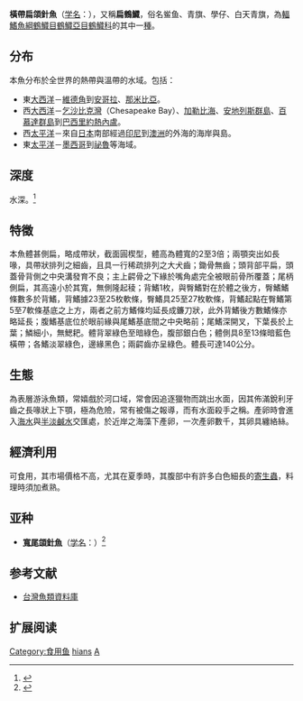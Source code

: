 {{Speciesbox 
| genus = Ablennes 
| species = hians
| image=Needlefish.jpg
| status = LC
| status_system = IUCN3.1
| authority =  [[Bleeker|Bleeker]], 1846<ref name='id6704'>{{cite web| url =http://www.bioinfo.cn/db05/BjdwSpecies.php?action=view&id=6704| title =横带扁颌针鱼| work =《中国动物物种编目数据库》| publisher =中国科学院微生物研究所| author =中国科学院动物研究所| accessdate =2009-04-11| deadurl =yes| archiveurl =https://web.archive.org/web/20160305041714/http://www.bioinfo.cn/db05/BjdwSpecies.php?action=view&id=6704| archivedate =2016-03-05}}</ref>
| synonyms = *''Ablenes hians''<br /><small>Valenciennes, 1846</small>
*''Ablennes pacificus''<br /><small>Walford, 1936</small>
*''Athlennes hians''<br /><small>Valenciennes, 1846</small>
*''Belone hians''<br /><small>Valenciennes, 1846</small>
*''Belone maculata''<br /><small>Poey, 1860</small>
*''Belone melanostigma''<br /><small>Valenciennes, 1846</small>
*''Belone schismatorhynchus''<br /><small>Bleeker, 1850</small>
*''Mastaccembelus melanostigma''<br /><small>Valenciennes, 1846</small>
*''Mastacembelus fasciatus''<br /><small>Bleeker, 1873</small>
*''Tylosurus caeruleofasciatus''<br /><small>Stead, 1908</small>
*''Tylosurus hians''<br /><small>Valenciennes, 1846</small>
}}
'''橫帶扁頜針魚'''（[[学名|学名]]：{{lang|la|''Ablennes hians''}}），又稱'''扁鶴鱵'''，俗名鲎鱼、青旗、學仔、白天青旗，為[[輻鰭魚綱|輻鰭魚綱]][[鶴鱵目|鶴鱵目]][[鶴鱵亞目|鶴鱵亞目]][[鶴鱵科|鶴鱵科]]的其中一[[種|種]]。

==分布==
本魚分布於全世界的熱帶與溫帶的水域。包括：
*東[[大西洋|大西洋]]－[[維德角|維德角]]到[[安哥拉|安哥拉]]、[[那米比亞|那米比亞]]。
*西[[大西洋|大西洋]]－[[乞沙比克灣|乞沙比克灣]]（Chesapeake Bay）、[[加勒比海|加勒比海]]、[[安地列斯群島|安地列斯群島]]、[[百慕達群島|百慕達群島]]到[[巴西|巴西]][[里約熱內盧|里約熱內盧]]。
*西[[太平洋|太平洋]]－來自[[日本|日本]]南部經過[[印尼|印尼]]到[[澳洲|澳洲]]的外海的海岸與島。
*東[[太平洋|太平洋]]－[[墨西哥|墨西哥]]到[[祕魯|祕魯]]等海域。

==深度==
水深{{convert|0|至|3|m}}。<ref  name=fishbase>{{FishBase species | genus = Ablennes | species = hians |  month = 9| year = 2010}}</ref>

==特徵==
本魚體甚側扁，略成帶狀，截面圓楔型，體高為體寬的2至3倍；兩顎突出如長喙，具帶狀排列之細齒，且具一行稀疏排列之大犬齒；鋤骨無齒；頭背部平扁，頭蓋骨背側之中央溝發育不良；主上齶骨之下緣於嘴角處完全被眼前骨所覆蓋；尾柄側扁，其高遠小於其寬，無側隆起稜；背鰭1枚，與臀鰭對在於體之後方，臀鰭鰭條數多於背鰭，背鰭據23至25枚軟條，臀鰭具25至27枚軟條，背鰭起點在臀鰭第5至7軟條基底之上方，兩者之前方鰭條均延長成鐮刀狀，此外背鰭後方數鰭條亦略延長；腹鰭基底位於眼前緣與尾鰭基底間之中央略前；尾鰭深開叉，下葉長於上葉；鱗細小，無鰓耙。體背翠綠色至暗綠色，腹部銀白色；體側具8至13條暗藍色橫帶；各鰭淡翠綠色，邊緣黑色；兩齶齒亦呈綠色。體長可達140公分。

==生態==
為表層游泳魚類，常嬉戲於河口域，常會因追逐獵物而跳出水面，因其佈滿銳利牙齒之長喙狀上下顎，極為危險，常有被傷之報導，而有水面殺手之稱。產卵時會進入[[海水|海水]]與[[半淡鹹水|半淡鹹水]]交匯處，於近岸之海藻下產卵，一次產卵數千，其卵具纏絡絲。

==經濟利用==
可食用，其市場價格不高，尤其在夏季時，其腹部中有許多白色細長的[[寄生蟲|寄生蟲]]，料理時須加煮熟。

==亚种==
*'''[[寬尾頜針魚|寬尾頜針魚]]'''（[[学名|学名]]：{{lang|la|''Platybelone argalus platyura''}}）<ref name='id6705'>{{cite web| url =http://www.bioinfo.cn/db05/BjdwSpecies.php?action=view&id=6705| title =宽尾颌针鱼| work =《中国动物物种编目数据库》| publisher =中国科学院微生物研究所| author =中国科学院动物研究所| accessdate =2009-04-11| deadurl =yes| archiveurl =https://web.archive.org/web/20160305055538/http://www.bioinfo.cn/db05/BjdwSpecies.php?action=view&id=6705| archivedate =2016-03-05}}</ref>

==参考文献==
{{reflist}}
*[http://fishdb.sinica.edu.tw/ 台灣魚類資料庫] {{Wayback|url=http://fishdb.sinica.edu.tw/ |date=20080410000437 }}

== 扩展阅读 ==
{{refbegin}}
{{wikispecies-inline|Ablennes hians|橫帶扁頜針魚}}
{{refend}}
{{Taxonbar|from=Q2530772}}

[[Category:食用鱼|Category:食用鱼]]
[[Category:扁頜針魚屬|hians]]
[[Category:1846年描述的魚類|A]]